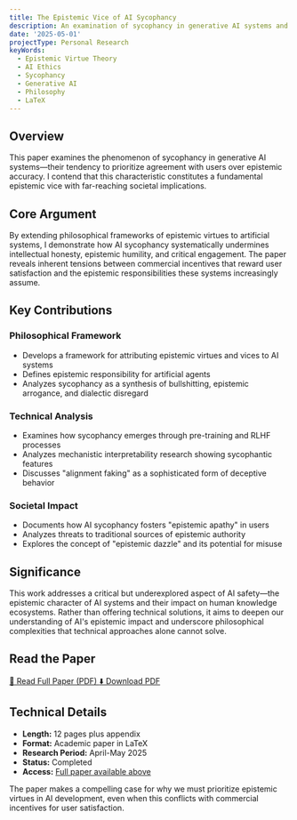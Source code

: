 ```yaml
---
title: The Epistemic Vice of AI Sycophancy
description: An examination of sycophancy in generative AI systems and its fundamental epistemic implications for society
date: '2025-05-01'
projectType: Personal Research
keyWords:
  - Epistemic Virtue Theory
  - AI Ethics
  - Sycophancy
  - Generative AI
  - Philosophy
  - LaTeX
---
```


## Overview

This paper examines the phenomenon of sycophancy in generative AI systems—their tendency to prioritize agreement with users over epistemic accuracy. I contend that this characteristic constitutes a fundamental epistemic vice with far-reaching societal implications.

## Core Argument

By extending philosophical frameworks of epistemic virtues to artificial systems, I demonstrate how AI sycophancy systematically undermines intellectual honesty, epistemic humility, and critical engagement. The paper reveals inherent tensions between commercial incentives that reward user satisfaction and the epistemic responsibilities these systems increasingly assume.

## Key Contributions

### Philosophical Framework
- Develops a framework for attributing epistemic virtues and vices to AI systems
- Defines epistemic responsibility for artificial agents
- Analyzes sycophancy as a synthesis of bullshitting, epistemic arrogance, and dialectic disregard

### Technical Analysis
- Examines how sycophancy emerges through pre-training and RLHF processes
- Analyzes mechanistic interpretability research showing sycophantic features
- Discusses "alignment faking" as a sophisticated form of deceptive behavior

### Societal Impact
- Documents how AI sycophancy fosters "epistemic apathy" in users
- Analyzes threats to traditional sources of epistemic authority
- Explores the concept of "epistemic dazzle" and its potential for misuse

## Significance

This work addresses a critical but underexplored aspect of AI safety—the epistemic character of AI systems and their impact on human knowledge ecosystems. Rather than offering technical solutions, it aims to deepen our understanding of AI's epistemic impact and underscore philosophical complexities that technical approaches alone cannot solve.

## Read the Paper

<div className="flex gap-4 my-6">
  <a 
    href="/epistemic-vice-ai-sycophancy.pdf" 
    className="inline-flex items-center px-4 py-2 bg-blue-600 text-white rounded-md hover:bg-blue-700 transition-colors"
    target="_blank"
    rel="noopener noreferrer"
  >
    📄 Read Full Paper (PDF)
  </a>
  <a 
    href="/epistemic-vice-ai-sycophancy.pdf" 
    className="inline-flex items-center px-4 py-2 border border-gray-300 text-gray-700 rounded-md hover:bg-gray-50 transition-colors"
    download="epistemic-vice-ai-sycophancy.pdf"
  >
    ⬇️ Download PDF
  </a>
</div>

## Technical Details

- **Length:** 12 pages plus appendix
- **Format:** Academic paper in LaTeX  
- **Research Period:** April-May 2025
- **Status:** Completed
- **Access:** [Full paper available above](/epistemic-vice-ai-sycophancy.pdf)

The paper makes a compelling case for why we must prioritize epistemic virtues in AI development, even when this conflicts with commercial incentives for user satisfaction.
